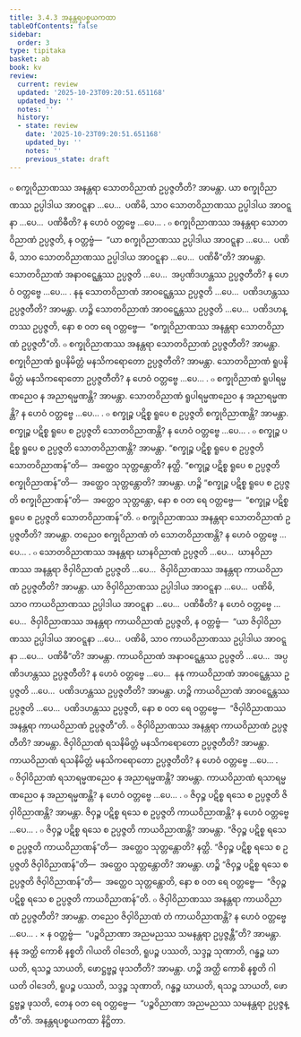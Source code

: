 ```yaml
---
title: 3.4.3 အနန္တရပစ္စယကထာ
tableOfContents: false
sidebar:
  order: 3
type: tipitaka
basket: ab
book: kv
review:
  current: review
  updated: '2025-10-23T09:20:51.651168'
  updated_by: ''
  notes: ''
  history:
  - state: review
    date: '2025-10-23T09:20:51.651168'
    updated_by: ''
    notes: ''
    previous_state: draft
---
```



<ReviewStatus review={frontmatter.review} showDetails={true} />

<HypothesisAnnotation frontmatter={frontmatter} />

<DynamicBreadcrumb />

<Division number="693" book="kv" e="ch" v="32" p="359">

<Paragraph number="2224" book="kv">
๐ စက္ခုဝိညာဏဿ အနန္တရာ သောတဝိညာဏံ ဥပ္ပဇ္ဇတီတိ? အာမန္တာ. ယာ စက္ခုဝိညာဏဿ ဥပ္ပါဒါယ အာဝဋ္ဋနာ …ပေ…  ပဏိဓိ, သာဝ သောတဝိညာဏဿ ဥပ္ပါဒါယ အာဝဋ္ဋနာ …ပေ…  ပဏိဓီတိ? န ဟေဝံ ဝတ္တဗ္ဗေ …ပေ… .
</Paragraph>

<Paragraph number="2225" book="kv">
๐ စက္ခုဝိညာဏဿ အနန္တရာ သောတဝိညာဏံ ဥပ္ပဇ္ဇတိ, န ဝတ္တဗ္ဗံ—  “ယာ စက္ခုဝိညာဏဿ ဥပ္ပါဒါယ အာဝဋ္ဋနာ …ပေ…  ပဏိဓိ, သာဝ သောတဝိညာဏဿ ဥပ္ပါဒါယ အာဝဋ္ဋနာ …ပေ…  ပဏိဓီ”တိ? အာမန္တာ. သောတဝိညာဏံ အနာဝဋ္ဋေန္တဿ ဥပ္ပဇ္ဇတိ …ပေ…  အပ္ပဏိဒဟန္တဿ ဥပ္ပဇ္ဇတီတိ? န ဟေဝံ ဝတ္တဗ္ဗေ …ပေ… . နနု သောတဝိညာဏံ အာဝဋ္ဋေန္တဿ ဥပ္ပဇ္ဇတိ …ပေ…  ပဏိဒဟန္တဿ ဥပ္ပဇ္ဇတီတိ? အာမန္တာ. ဟဉ္စိ သောတဝိညာဏံ အာဝဋ္ဋေန္တဿ ဥပ္ပဇ္ဇတိ …ပေ…  ပဏိဒဟန္တဿ ဥပ္ပဇ္ဇတိ, နော စ ဝတ ရေ ဝတ္တဗ္ဗေ—  “စက္ခုဝိညာဏဿ အနန္တရာ သောတဝိညာဏံ ဥပ္ပဇ္ဇတီ”တိ.
</Paragraph>

</Division>
<Division number="694" book="kv" e="ch" v="32" p="359">

<Paragraph number="2226" book="kv">
๐ စက္ခုဝိညာဏဿ အနန္တရာ သောတဝိညာဏံ ဥပ္ပဇ္ဇတီတိ? အာမန္တာ. စက္ခုဝိညာဏံ ရူပနိမိတ္တံ မနသိကရောတော ဥပ္ပဇ္ဇတီတိ? အာမန္တာ. သောတဝိညာဏံ ရူပနိမိတ္တံ မနသိကရောတော ဥပ္ပဇ္ဇတီတိ? န ဟေဝံ ဝတ္တဗ္ဗေ …ပေ… .
</Paragraph>

<Paragraph number="2227" book="kv">
๐ စက္ခုဝိညာဏံ ရူပါရမ္မဏညေဝ န အညာရမ္မဏန္တိ? အာမန္တာ. သောတဝိညာဏံ ရူပါရမ္မဏညေဝ န အညာရမ္မဏန္တိ? န ဟေဝံ ဝတ္တဗ္ဗေ …ပေ… .
</Paragraph>

<Paragraph number="2228" book="kv">
๐ စက္ခုဉ္စ ပဋိစ္စ ရူပေ စ ဥပ္ပဇ္ဇတိ စက္ခုဝိညာဏန္တိ? အာမန္တာ. စက္ခုဉ္စ ပဋိစ္စ ရူပေ စ ဥပ္ပဇ္ဇတိ သောတဝိညာဏန္တိ? န ဟေဝံ ဝတ္တဗ္ဗေ …ပေ… .
</Paragraph>

<Paragraph number="2229" book="kv">
๐ စက္ခုဉ္စ ပဋိစ္စ ရူပေ စ ဥပ္ပဇ္ဇတိ သောတဝိညာဏန္တိ? အာမန္တာ. “စက္ခုဉ္စ ပဋိစ္စ ရူပေ စ ဥပ္ပဇ္ဇတိ သောတဝိညာဏန်”တိ—  အတ္ထေဝ သုတ္တန္တောတိ? နတ္ထိ. “စက္ခုဉ္စ ပဋိစ္စ ရူပေ စ ဥပ္ပဇ္ဇတိ စက္ခုဝိညာဏန်”တိ—  အတ္ထေဝ သုတ္တန္တောတိ? အာမန္တာ. ဟဉ္စိ “စက္ခုဉ္စ ပဋိစ္စ ရူပေ စ ဥပ္ပဇ္ဇတိ စက္ခုဝိညာဏန်”တိ—  အတ္ထေဝ သုတ္တန္တော, နော စ ဝတ ရေ ဝတ္တဗ္ဗေ—  “စက္ခုဉ္စ ပဋိစ္စ ရူပေ စ ဥပ္ပဇ္ဇတိ သောတဝိညာဏန်”တိ.
</Paragraph>

<Paragraph number="2230" book="kv">
๐ စက္ခုဝိညာဏဿ အနန္တရာ သောတဝိညာဏံ ဥပ္ပဇ္ဇတီတိ? အာမန္တာ. တညေဝ စက္ခုဝိညာဏံ တံ သောတဝိညာဏန္တိ? န ဟေဝံ ဝတ္တဗ္ဗေ …ပေ… .
</Paragraph>

</Division>
<Division number="695" book="kv" e="ch" v="32" p="360">

<Paragraph number="2231" book="kv">
๐ သောတဝိညာဏဿ အနန္တရာ ဃာနဝိညာဏံ ဥပ္ပဇ္ဇတိ …ပေ…  ဃာနဝိညာဏဿ အနန္တရာ ဇိဝှါဝိညာဏံ ဥပ္ပဇ္ဇတိ …ပေ…  ဇိဝှါဝိညာဏဿ အနန္တရာ ကာယဝိညာဏံ ဥပ္ပဇ္ဇတီတိ? အာမန္တာ. ယာ ဇိဝှါဝိညာဏဿ ဥပ္ပါဒါယ အာဝဋ္ဋနာ …ပေ…  ပဏိဓိ, သာဝ ကာယဝိညာဏဿ ဥပ္ပါဒါယ အာဝဋ္ဋနာ …ပေ…  ပဏိဓီတိ? န ဟေဝံ ဝတ္တဗ္ဗေ …ပေ…  ဇိဝှါဝိညာဏဿ အနန္တရာ ကာယဝိညာဏံ ဥပ္ပဇ္ဇတိ, န ဝတ္တဗ္ဗံ—  “ယာ ဇိဝှါဝိညာဏဿ ဥပ္ပါဒါယ အာဝဋ္ဋနာ …ပေ…  ပဏိဓိ, သာဝ ကာယဝိညာဏဿ ဥပ္ပါဒါယ အာဝဋ္ဋနာ …ပေ…  ပဏိဓီ”တိ? အာမန္တာ. ကာယဝိညာဏံ အနာဝဋ္ဋေန္တဿ ဥပ္ပဇ္ဇတိ …ပေ…  အပ္ပဏိဒဟန္တဿ ဥပ္ပဇ္ဇတီတိ? န ဟေဝံ ဝတ္တဗ္ဗေ …ပေ…  နနု ကာယဝိညာဏံ အာဝဋ္ဋေန္တဿ ဥပ္ပဇ္ဇတိ …ပေ…  ပဏိဒဟန္တဿ ဥပ္ပဇ္ဇတီတိ? အာမန္တာ. ဟဉ္စိ ကာယဝိညာဏံ အာဝဋ္ဋေန္တဿ ဥပ္ပဇ္ဇတိ …ပေ…  ပဏိဒဟန္တဿ ဥပ္ပဇ္ဇတိ, နော စ ဝတ ရေ ဝတ္တဗ္ဗေ—  “ဇိဝှါဝိညာဏဿ အနန္တရာ ကာယဝိညာဏံ ဥပ္ပဇ္ဇတီ”တိ.
</Paragraph>

</Division>
<Division number="696" book="kv" e="ch" v="32" p="360">

<Paragraph number="2232" book="kv">
๐ ဇိဝှါဝိညာဏဿ အနန္တရာ ကာယဝိညာဏံ ဥပ္ပဇ္ဇတီတိ? အာမန္တာ. ဇိဝှါဝိညာဏံ ရသနိမိတ္တံ မနသိကရောတော ဥပ္ပဇ္ဇတီတိ? အာမန္တာ. ကာယဝိညာဏံ ရသနိမိတ္တံ မနသိကရောတော ဥပ္ပဇ္ဇတီတိ? န ဟေဝံ ဝတ္တဗ္ဗေ …ပေ… .
</Paragraph>

<Paragraph number="2233" book="kv">
๐ ဇိဝှါဝိညာဏံ ရသာရမ္မဏညေဝ န အညာရမ္မဏန္တိ? အာမန္တာ. ကာယဝိညာဏံ ရသာရမ္မဏညေဝ န အညာရမ္မဏန္တိ? န ဟေဝံ ဝတ္တဗ္ဗေ …ပေ… .
</Paragraph>

<Paragraph number="2234" book="kv">
๐ ဇိဝှဉ္စ ပဋိစ္စ ရသေ စ ဥပ္ပဇ္ဇတိ ဇိဝှါဝိညာဏန္တိ? အာမန္တာ. ဇိဝှဉ္စ ပဋိစ္စ ရသေ စ ဥပ္ပဇ္ဇတိ ကာယဝိညာဏန္တိ? န ဟေဝံ ဝတ္တဗ္ဗေ …ပေ… .
</Paragraph>

<Paragraph number="2235" book="kv">
๐ ဇိဝှဉ္စ ပဋိစ္စ ရသေ စ ဥပ္ပဇ္ဇတိ ကာယဝိညာဏန္တိ? အာမန္တာ. “ဇိဝှဉ္စ ပဋိစ္စ ရသေ စ ဥပ္ပဇ္ဇတိ ကာယဝိညာဏန်”တိ—  အတ္ထေဝ သုတ္တန္တောတိ? နတ္ထိ. “ဇိဝှဉ္စ ပဋိစ္စ ရသေ စ ဥပ္ပဇ္ဇတိ ဇိဝှါဝိညာဏန်”တိ—  အတ္ထေဝ သုတ္တန္တောတိ? အာမန္တာ. ဟဉ္စိ “ဇိဝှဉ္စ ပဋိစ္စ ရသေ စ ဥပ္ပဇ္ဇတိ ဇိဝှါဝိညာဏန်”တိ—  အတ္ထေဝ သုတ္တန္တောတိ, နော စ ဝတ ရေ ဝတ္တဗ္ဗေ—  “ဇိဝှဉ္စ ပဋိစ္စ ရသေ စ ဥပ္ပဇ္ဇတိ ကာယဝိညာဏန်”တိ.
</Paragraph>

<Paragraph number="2236" book="kv">
๐ ဇိဝှါဝိညာဏဿ အနန္တရာ ကာယဝိညာဏံ ဥပ္ပဇ္ဇတီတိ? အာမန္တာ. တညေဝ ဇိဝှါဝိညာဏံ တံ ကာယဝိညာဏန္တိ? န ဟေဝံ ဝတ္တဗ္ဗေ …ပေ… .
</Paragraph>

</Division>
<Division number="697" book="kv" e="ch" v="32" p="361">

<Paragraph number="2237" book="kv">
× န ဝတ္တဗ္ဗံ—  “ပဉ္စဝိညာဏာ အညမညဿ သမနန္တရာ ဥပ္ပဇ္ဇန္တီ”တိ? အာမန္တာ. နနု အတ္ထိ ကောစိ နစ္စတိ ဂါယတိ ဝါဒေတိ, ရူပဉ္စ ပဿတိ, သဒ္ဒဉ္စ သုဏာတိ, ဂန္ဓဉ္စ ဃာယတိ, ရသဉ္စ သာယတိ, ဖောဋ္ဌဗ္ဗဉ္စ ဖုသတီတိ? အာမန္တာ. ဟဉ္စိ အတ္ထိ ကောစိ နစ္စတိ ဂါယတိ ဝါဒေတိ, ရူပဉ္စ ပဿတိ, သဒ္ဒဉ္စ သုဏာတိ, ဂန္ဓဉ္စ ဃာယတိ, ရသဉ္စ သာယတိ, ဖောဋ္ဌဗ္ဗဉ္စ ဖုသတိ, တေန ဝတ ရေ ဝတ္တဗ္ဗေ—  “ပဉ္စဝိညာဏာ အညမညဿ သမနန္တရာ ဥပ္ပဇ္ဇန္တီ”တိ.

</Paragraph>
</Division>

<Paragraph number="2238" type="center" book="kv">
အနန္တရပစ္စယကထာ နိဋ္ဌိတာ.
</Paragraph>